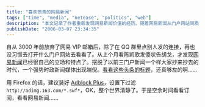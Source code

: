 ```yaml
---
title: "喜欢愤青的网易新闻"
tags: ["time", "media", "netease", "politics", "web"]
description: "本文记录了作者重新发现网易新闻价值的经历。随着网易新闻从门户网站同质化的状态中脱颖而出，形成了独特的政治立场和编辑特色，作者重新将其作为信息来源。文章提到网易新闻在胡戈与陈凯歌事件中的报道角度，以及其明显的左倾政治立场，并分享了使用 Firefox 配合 Adblock Plus 过滤广告，获得更好阅读体验的小技巧。"
publishDate: "2006-03-07 23:34:35"
---
```


自从 3000 年前放弃了网易 VIP 邮箱后，除了在 QQ 群里点别人发的连接，再也没习惯去打开什么门户网站去看看了。从上个月看陈凯歌发傻状告胡戈，才发现[网易新闻](http://news.163.com/)已经很自己的立场和特点了。摆脱了以前三门户新闻一个样大家抄来抄去的时代，一个强势时政新闻媒体出现端倪。[看看这些头条的标题](http://news.163.com/topnews/)，还真够左的啊……

用 Firefox 的话，建议装好 [Adblock Plus](https://addons.mozilla.org/extensions/moreinfo.php?id=1865&application=firefox)，设置下过滤 `http://adimg.163.com/*.swf*`，OK，整个世界清静了。于是空余时间看看订阅，看看网易新闻……
